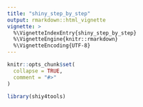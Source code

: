 ```yaml
---
title: "shiny_step_by_step"
output: rmarkdown::html_vignette
vignette: >
  %\VignetteIndexEntry{shiny_step_by_step}
  %\VignetteEngine{knitr::rmarkdown}
  %\VignetteEncoding{UTF-8}
---
```


```r
knitr::opts_chunk$set(
  collapse = TRUE,
  comment = "#>"
)
```

```r
library(shiy4tools)
```
